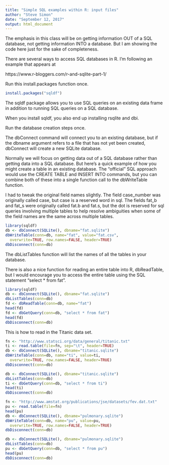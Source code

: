 ```yaml
---
title: "Simple SQL examples within R: input files"
author: "Steve Simon"
date: "September 12, 2017"
output: html_document
---
```


The emphasis in this class will be on getting information OUT of a SQL database, not getting information INTO a database. But I am showing the code here just for the sake of completeness.

There are several ways to access SQL databases in R. I'm following an example that appears at 

https://www.r-bloggers.com/r-and-sqlite-part-1/

Run this install.packages function once.

```r
install.packages("sqldf")
```

The sqldf package allows you to use SQL queries on an existing data frame in addition to running SQL queries on a SQL database.

When you install sqldf, you also end up installing rsqlite and dbi. 

Run the database creation steps once.

The dbConnect command will connect you to an existing database, but if the dbname argument refers to a file that has not yet been created, dbConnect will create a new SQLite database.

Normally we will focus on getting data out of a SQL database rather than getting data into a SQL database. But here's a quick example of how you might create a table in an existing database. The "official" SQL approach would use the CREATE TABLE and INSERT INTO commands, but you can combine both of these into a single function call to the dbWriteTable function.

I had to tweak the original field names slightly. The field case_number was originally called case, but case is a reserved word in sql. The fields fat_b and fat_s were originally called fat.b and fat.s, but the dot is reserved for sql queries involving multiple tables to help resolve ambiguities when some of the field names are the same across multiple tables.

```r
library(sqldf)
db <- dbConnect(SQLite(), dbname="fat.sqlite")
dbWriteTable(conn=db, name="fat", value="fat.csv",
  overwrite=TRUE, row.names=FALSE, header=TRUE)
dbDisconnect(conn=db)
```

The dbListTables function will list the names of all the tables in your database.

There is also a nice function for reading an entire table into R, dbReadTable, but I would encourage you to access the entire table using the SQL statement "select * from fat".

```r
library(sqldf)
db <- dbConnect(SQLite(), dbname="fat.sqlite")
dbListTables(conn=db)
fd <- dbReadTable(conn=db, name="fat")
head(fd)
fd <- dbGetQuery(conn=db, "select * from fat")
head(fd)
dbDisconnect(conn=db)
```

This is how to read in the Titanic data set.

```r
fn <- "http://www.statsci.org/data/general/titanic.txt"
ti <- read.table(file=fn, sep="\t", header=TRUE)
db <- dbConnect(SQLite(), dbname="titanic.sqlite")
dbWriteTable(conn=db, name="ti", value=ti,
  overwrite=TRUE, row.names=FALSE, header=TRUE)
dbDisconnect(conn=db)
```

```r
db <- dbConnect(SQLite(), dbname="titanic.sqlite")
dbListTables(conn=db)
ti <- dbGetQuery(conn=db, "select * from ti")
head(ti)
dbDisconnect(conn=db)
```

```r
fn <- "http://www.amstat.org/publications/jse/datasets/fev.dat.txt"
pu <- read.table(file=fn)
head(pu)
db <- dbConnect(SQLite(), dbname="pulmonary.sqlite")
dbWriteTable(conn=db, name="pu", value=pu,
  overwrite=TRUE, row.names=FALSE, header=TRUE)
dbDisconnect(conn=db)
```

```r
db <- dbConnect(SQLite(), dbname="pulmonary.sqlite")
dbListTables(conn=db)
pu <- dbGetQuery(conn=db, "select * from pu")
head(pu)
dbDisconnect(conn=db)
```

